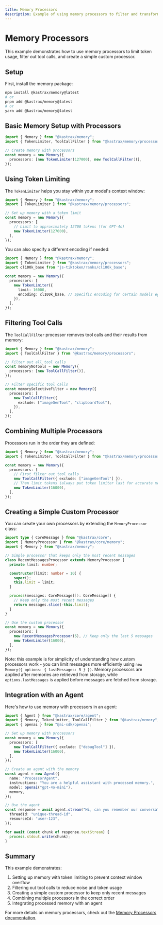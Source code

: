 ```yaml
---
title: Memory Processors
description: Example of using memory processors to filter and transform recalled messages
---
```


# Memory Processors

This example demonstrates how to use memory processors to limit token usage, filter out tool calls, and create a simple custom processor.

## Setup

First, install the memory package:

```bash copy
npm install @kastrax/memory@latest
# or
pnpm add @kastrax/memory@latest
# or
yarn add @kastrax/memory@latest
```

## Basic Memory Setup with Processors

```typescript
import { Memory } from "@kastrax/memory";
import { TokenLimiter, ToolCallFilter } from "@kastrax/memory/processors";

// Create memory with processors
const memory = new Memory({
  processors: [new TokenLimiter(127000), new ToolCallFilter()],
});
```

## Using Token Limiting

The `TokenLimiter` helps you stay within your model's context window:

```typescript
import { Memory } from "@kastrax/memory";
import { TokenLimiter } from "@kastrax/memory/processors";

// Set up memory with a token limit
const memory = new Memory({
  processors: [
    // Limit to approximately 12700 tokens (for GPT-4o)
    new TokenLimiter(127000),
  ],
});
```

You can also specify a different encoding if needed:

```typescript
import { Memory } from "@kastrax/memory";
import { TokenLimiter } from "@kastrax/memory/processors";
import cl100k_base from "js-tiktoken/ranks/cl100k_base";

const memory = new Memory({
  processors: [
    new TokenLimiter({
      limit: 16000,
      encoding: cl100k_base, // Specific encoding for certain models eg GPT-3.5
    }),
  ],
});
```

## Filtering Tool Calls

The `ToolCallFilter` processor removes tool calls and their results from memory:

```typescript
import { Memory } from "@kastrax/memory";
import { ToolCallFilter } from "@kastrax/memory/processors";

// Filter out all tool calls
const memoryNoTools = new Memory({
  processors: [new ToolCallFilter()],
});

// Filter specific tool calls
const memorySelectiveFilter = new Memory({
  processors: [
    new ToolCallFilter({
      exclude: ["imageGenTool", "clipboardTool"],
    }),
  ],
});
```

## Combining Multiple Processors

Processors run in the order they are defined:

```typescript
import { Memory } from "@kastrax/memory";
import { TokenLimiter, ToolCallFilter } from "@kastrax/memory/processors";

const memory = new Memory({
  processors: [
    // First filter out tool calls
    new ToolCallFilter({ exclude: ["imageGenTool"] }),
    // Then limit tokens (always put token limiter last for accurate measuring after other filters/transforms)
    new TokenLimiter(16000),
  ],
});
```

## Creating a Simple Custom Processor

You can create your own processors by extending the `MemoryProcessor` class:

```typescript
import type { CoreMessage } from "@kastrax/core";
import { MemoryProcessor } from "@kastrax/core/memory";
import { Memory } from "@kastrax/memory";

// Simple processor that keeps only the most recent messages
class RecentMessagesProcessor extends MemoryProcessor {
  private limit: number;

  constructor(limit: number = 10) {
    super();
    this.limit = limit;
  }

  process(messages: CoreMessage[]): CoreMessage[] {
    // Keep only the most recent messages
    return messages.slice(-this.limit);
  }
}

// Use the custom processor
const memory = new Memory({
  processors: [
    new RecentMessagesProcessor(5), // Keep only the last 5 messages
    new TokenLimiter(16000),
  ],
});
```

Note: this example is for simplicity of understanding how custom processors work - you can limit messages more efficiently using `new Memory({ options: { lastMessages: 5 } })`. Memory processors are applied after memories are retrieved from storage, while `options.lastMessages` is applied before messages are fetched from storage.

## Integration with an Agent

Here's how to use memory with processors in an agent:

```typescript
import { Agent } from "@kastrax/core/agent";
import { Memory, TokenLimiter, ToolCallFilter } from "@kastrax/memory";
import { openai } from "@ai-sdk/openai";

// Set up memory with processors
const memory = new Memory({
  processors: [
    new ToolCallFilter({ exclude: ["debugTool"] }),
    new TokenLimiter(16000),
  ],
});

// Create an agent with the memory
const agent = new Agent({
  name: "ProcessorAgent",
  instructions: "You are a helpful assistant with processed memory.",
  model: openai("gpt-4o-mini"),
  memory,
});

// Use the agent
const response = await agent.stream("Hi, can you remember our conversation?", {
  threadId: "unique-thread-id",
  resourceId: "user-123",
});

for await (const chunk of response.textStream) {
  process.stdout.write(chunk);
}
```

## Summary

This example demonstrates:

1. Setting up memory with token limiting to prevent context window overflow
2. Filtering out tool calls to reduce noise and token usage
3. Creating a simple custom processor to keep only recent messages
4. Combining multiple processors in the correct order
5. Integrating processed memory with an agent

For more details on memory processors, check out the [Memory Processors documentation](/docs/memory/memory-processors).
